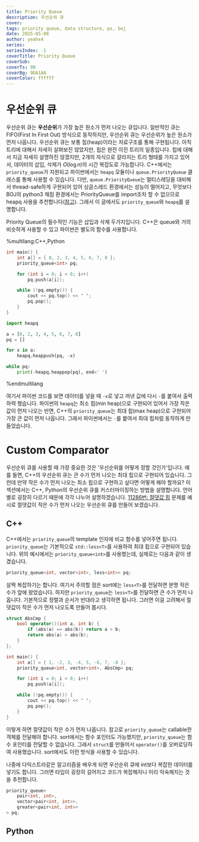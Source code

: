 ```yaml
---
title: Priority Queue
description: 우선순위 큐
cover:
tags: priority queue, data structure, ps, boj
date: 2025-05-08
author: yeahx4
series: 
seriesIndex: -1
coverTitle: Priority Queue
coverSub: 
coverTs: 90
coverBg: 9DA1AA
coverColor: ffffff
---
```


# 우선순위 큐

우선순위 큐는 **우선순위**가 가장 높은 원소가 먼저 나오는 큐입니다. 일반적인 큐는
FIFO(First In First Out) 방식으로 동작하지만, 우선순위 큐는 우선순위가 높은 원소가 먼저 나옵니다.
우선순위 큐는 보통 힙(heap)이라는 자료구조를 통해 구현됩니다. 아직 트리에 대해서 자세히 살펴보진
않았지만, 힙은 완전 이진 트리의 일종입니다. 힙에 대해서 지금 자세히 설명하진 않겠지만,
2개의 자식으로 갈라지는 트리 형태를 가지고 있어서, 데이터의 삽입, 삭제가 $O(\log n)$의 시간 복잡도로
가능합니다. C++에서는 `priority_queue`가 지원되고 파이썬에서는 `heapq` 모듈이나
`queue.PriorityQueue` 클래스를 통해 사용할 수 있습니다. 다만, `queue.PriorityQueue`는
멀티스레딩을 대비해서 thread-safe하게 구현되어 있어 싱글스레드 환경에서는 성능이 떨어지고,
무엇보다 BOJ의 python3 채점 환경에서는 PriorityQueue를 import조차 할 수 없으므로
heapq 사용을 추천합니다([참고](https://www.acmicpc.net/board/view/51521)). 그래서
이 글에서도 `priority_queue`와 `heapq`를 설명합니다.

Priority Queue의 필수적인 기능은 삽입과 삭제 두가지입니다. C++은 queue와 거의 비슷하게
사용할 수 있고 파이썬은 별도의 함수를 사용합니다.

%multilang:C++,Python
```cpp
int main() {
    int a[] = { 8, 2, 3, 4, 5, 6, 7, 8 };
    priority_queue<int> pq;

    for (int i = 0; i < 8; i++)
        pq.push(a[i]);

    while (!pq.empty()) {
        cout << pq.top() << " ";
        pq.pop();
    }
}
```

```python
import heapq

a = [8, 2, 3, 4, 5, 6, 7, 8]
pq = []

for x in a:
    heapq.heappush(pq, -x)

while pq:
    print(-heapq.heappop(pq), end=' ')
```
%endmultilang

여기서 파이썬 코드를 보면 데이터를 넣을 때 `-x`로 넣고 꺼낸 값에 다시 `-`를 붙여서
출력하력 했습니다. 파이썬의 `heapq`는 최소 힙(min heap)으로 구현되어 있어서
가장 작은 값이 먼저 나오는 반면, C++의 `priority_queue`는 최대 힙(max heap)으로 구현되어
가장 큰 값이 먼저 나옵니다. 그래서 파이썬에서는 `-`를 붙여서 최대 힙처럼 동작하게
만들었습니다.

# Custom Comparator

우선순위 큐를 사용할 때 가장 중요한 것은 '우선순위를 어떻게 정할 것인가'입니다.
예를 들면, C++의 우선순위 큐는 큰 수가 먼저 나오는 최대 힙으로 구현되어 있습니다.
그런데 만약 작은 수가 먼저 나오는 최소 힙으로 구현하고 싶다면 어떻게 해야 할까요?
이 섹션에서는 C++, Python의 우선순위 큐를 커스터마이징하는 방법을 설명합니다.
언어별로 굉장히 다르기 때문에 각각 나누어 설명하겠습니다.
[11286번: 절댓값 힙](https://www.acmicpc.net/problem/11286) 문제를 예시로
절댓값이 작은 수가 먼저 나오는 우선순위 큐를 만들어 보겠습니다.

## C++

C++에서는 `priority_queue`의 template 인자에 비교 함수를 넣어주면 됩니다.
`priority_queue`는 기본적으로 `std::less<T>`를 사용하여 최대 힙으로 구현되어 있습니다.
위의 예시에서는 `priority_queue<int>`를 사용했는데, 실제로는 다음과 같이 생겼습니다.

```cpp
priority_queue<int, vector<int>, less<int>> pq;
```

살짝 복잡하기는 합니다. 여기서 주의할 점은 sort에는 `less<T>`를 전달하면 분명 작은 수가
앞에 왔었습니다. 하지만 `priority_queue`는 `less<T>`를 전달하면 큰 수가 먼저 나옵니다.
기본적으로 정렬과 순서가 반대라고 생각하면 됩니다. 그러면 이걸 고려해서 절댓값이 작은 수가
먼저 나오도록 만들어 봅시다.

```cpp
struct AbsCmp {
    bool operator()(int a, int b) {
        if (abs(a) == abs(b)) return a > b;
        return abs(a) > abs(b);
    }
};

int main() {
    int a[] = { 1, -2, 3, -4, 5, -6, 7, -8 };
    priority_queue<int, vector<int>, AbsCmp> pq;

    for (int i = 0; i < 8; i++)
        pq.push(a[i]);

    while (!pq.empty()) {
        cout << pq.top() << " ";
        pq.pop();
    }
}
```

이렇게 하면 절댓값이 작은 수가 먼저 나옵니다. 참고로 `priority_queue`는
callable한 객체를 전달해야 합니다. sort에서는 함수 포인터도 가능했지만,
`priority_queue`는 함수 포인터를 전달할 수 없습니다. 그래서 `struct`를 만들어서
`operator()`를 오버로딩하여 사용했습니다. sort에서도 이런 방식을 사용할 수 있습니다.

나중에 다익스트라같은 알고리즘을 배우게 되면 우선순위 큐에 int보다 복잡한 데이터를 넣기도 합니다.
그러면 타입이 굉장히 길어지고 코드가 복잡해지니 미리 익숙해지는 것을 추천합니다.

```cpp
priority_queue<
    pair<int, int>,
    vector<pair<int, int>>,
    greater<pair<int, int>>
> pq;
```

## Python

